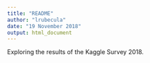 ```yaml
---
title: "README"
author: "lrubecula"
date: "19 November 2018"
output: html_document
---
```


Exploring the results of the Kaggle Survey 2018.
